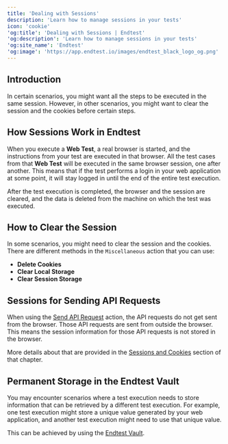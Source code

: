 ```yaml
---
title: 'Dealing with Sessions'
description: 'Learn how to manage sessions in your tests'
icon: 'cookie'
'og:title': 'Dealing with Sessions | Endtest'
'og:description': 'Learn how to manage sessions in your tests'
'og:site_name': 'Endtest'
'og:image': 'https://app.endtest.io/images/endtest_black_logo_og.png'
---
```

    
## Introduction
    
In certain scenarios, you might want all the steps to be executed in the same session. However, in other scenarios, you might want to clear the session and the cookies before certain steps.
    
## How Sessions Work in Endtest
    
When you execute a **Web Test**, a real browser is started, and the instructions from your test are executed in that browser. All the test cases from that **Web Test** will be executed in the same browser session, one after another. This means that if the test performs a login in your web application at some point, it will stay logged in until the end of the entire test execution.
    
After the test execution is completed, the browser and the session are cleared, and the data is deleted from the machine on which the test was executed.
    
## How to Clear the Session
    
In some scenarios, you might need to clear the session and the cookies. There are different methods in the `Miscellaneous` action that you can use:
    
- **Delete Cookies**
- **Clear Local Storage**
- **Clear Session Storage**
    
## Sessions for Sending API Requests
    
When using the [Send API Request](/advanced/send-api-requests) action, the API requests do not get sent from the browser. Those API requests are sent from outside the browser. This means the session information for those API requests is not stored in the browser.
    
More details about that are provided in the [Sessions and Cookies](/advanced/send-api-requests/#sessions-and-cookies) section of that chapter.
    
## Permanent Storage in the Endtest Vault
    
You may encounter scenarios where a test execution needs to store information that can be retrieved by a different test execution. For example, one test execution might store a unique value generated by your web application, and another test execution might need to use that unique value.
    
This can be achieved by using the [Endtest Vault](/advanced/utilities/#8-store-item-in-vault).
